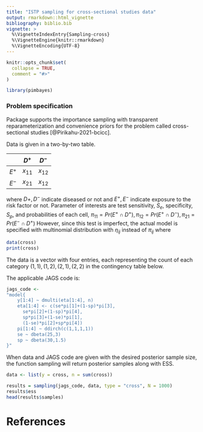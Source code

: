 ```yaml
---
title: "ISTP sampling for cross-sectional studies data"
output: rmarkdown::html_vignette
bibliography: biblio.bib  
vignette: >
  %\VignetteIndexEntry{Sampling-cross}
  %\VignetteEngine{knitr::rmarkdown}
  %\VignetteEncoding{UTF-8}
---
```


```r
knitr::opts_chunk$set(
  collapse = TRUE,
  comment = "#>"
)
```

```r
library(pimbayes)
```

### Problem specification

Package \texttt{istp} supports the importance sampling with transparent reparameterization and convenience priors for the problem called cross-sectional studies [@Pirikahu-2021-bcicc].

Data is given in a two-by-two table. 

|               |$D^+$          | $D^-$ |
| ------------- |:-------------:| :-----:|
| $E^+$    |  $x_{11}$ |  $x_{12}$|
| $E^-$    | $x_{21}$  |  $x_{12}$|

where $D+, D^-$ indicate diseased or not and $E^+,E^-$ indicate exposure to the risk factor or not.
Parameter of interests are test sensitivity, $S_e$, specificity, $S_p$, and probabilities of each cell, $\pi_{11} = Pr(E^+ \cap D^+), \pi_{12} = Pr(E^+ \cap  D^-), \pi_{21} = Pr(E^- \cap  D^+)$
However, since this test is imperfect, the actual model is specified with multinomial distribution with $\eta_{ij}$ instead of $\pi_{ij}$ where \begin{align}
\eta_{11} &= Pr(T^+ \cap D^+) &= S_e \pi_{11} + (1-S_p)\pi_{21}\\
\eta_{12} &= Pr(T^+ \cap D^-) &=S_e \pi_{12} + (1-S_e)\pi_{22}\\
\eta_{21} &= Pr(T^- \cap D^+) &= S_p \pi_{21} + (1-S_e)\pi_{11}\\
\eta_{22} &= Pr(T^- \cap D^-) &= (1-S_e) \pi_{12} + S_p\pi_{22}\\
\end{align}

```r
data(cross)
print(cross)
```

The data is a vector with four entries, each representing the count of each category $(1,1), (1,2), (2,1), (2,2)$ in the contingency table below.


The applicable JAGS code is:

```r
jags_code <-
"model{
    y[1:4] ~ dmulti(eta[1:4], n)
    eta[1:4] <- c(se*pi[1]+(1-sp)*pi[3],
      se*pi[2]+(1-sp)*pi[4],
      sp*pi[3]+(1-se)*pi[1],
      (1-se)*pi[2]+sp*pi[4])
    pi[1:4] ~ ddirch(c(1,1,1,1))
    se ~ dbeta(25,3)
    sp ~ dbeta(30,1.5)
}"
```

When data and JAGS code are given with the desired posterior sample size, the function sampling will return posterior samples along with ESS.

```r
data <- list(y = cross, n = sum(cross))

results = sampling(jags_code, data, type = "cross", N = 1000)
results$ess
head(results$samples)
```

# References


